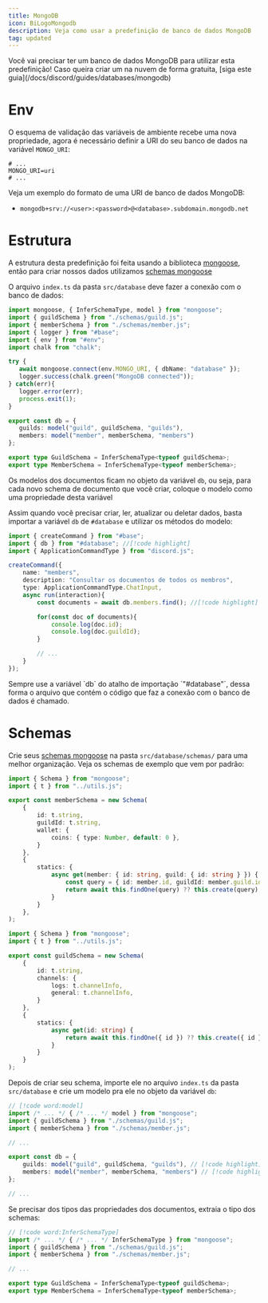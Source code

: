 ```yaml
---
title: MongoDB
icon: BiLogoMongodb
description: Veja como usar a predefinição de banco de dados MongoDB
tag: updated
---
```


<Callout type="info">
    Você vai precisar ter um banco de dados MongoDB para utilizar esta predefinição!
    Caso queira criar um na nuvem de forma gratuita, [siga este guia](/docs/discord/guides/databases/mongodb)
</Callout>

# Env

O esquema de validação das variáveis de ambiente recebe uma nova propriedade, agora é necessário definir a URI do seu banco de dados na variável `MONGO_URI`:

```properties title=".env"
# ...
MONGO_URI=uri
# ... 
```

Veja um exemplo do formato de uma URI de banco de dados MongoDB:
- `mongodb+srv://<user>:<password>@<database>.subdomain.mongodb.net`

# Estrutura

A estrutura desta predefinição foi feita usando a biblioteca [mongoose](https://mongoosejs.com/), então para criar nossos dados utilizamos [schemas mongoose](https://mongoosejs.com/docs/guide.html#definition)

O arquivo `index.ts` da pasta `src/database` deve fazer a conexão com o banco de dados:

```ts title="src/database/index.ts"
import mongoose, { InferSchemaType, model } from "mongoose";
import { guildSchema } from "./schemas/guild.js";
import { memberSchema } from "./schemas/member.js";
import { logger } from "#base";
import { env } from "#env";
import chalk from "chalk";

try {
   await mongoose.connect(env.MONGO_URI, { dbName: "database" });
   logger.success(chalk.green("MongoDB connected"));
} catch(err){
   logger.error(err);
   process.exit(1);
}

export const db = {
   guilds: model("guild", guildSchema, "guilds"),
   members: model("member", memberSchema, "members")
};

export type GuildSchema = InferSchemaType<typeof guildSchema>;
export type MemberSchema = InferSchemaType<typeof memberSchema>;
```

Os modelos dos documentos ficam no objeto da variável `db`, ou seja, para cada novo schema de documento que você criar, coloque o modelo como uma propriedade desta variável

Assim quando você precisar criar, ler, atualizar ou deletar dados, basta importar a variável `db` de `#database` e utilizar os métodos do modelo:

```ts title="src/discord/commands/members.ts"
import { createCommand } from "#base";
import { db } from "#database"; //[!code highlight]
import { ApplicationCommandType } from "discord.js";

createCommand({
    name: "members",
    description: "Consultar os documentos de todos os membros",
    type: ApplicationCommandType.ChatInput,
    async run(interaction){
        const documents = await db.members.find(); //[!code highlight]

        for(const doc of documents){
            console.log(doc.id);
            console.log(doc.guildId);
        }

        // ...
    }
});
```
<Callout type="warn">
    Sempre use a variável `db` do atalho de importação `"#database"`, dessa forma o arquivo que contém o código que faz a conexão com o banco de dados é chamado.
</Callout>

# Schemas

Crie seus [schemas mongoose](https://mongoosejs.com/docs/guide.html#definition) na pasta `src/database/schemas/` para uma melhor organização. Veja os schemas de exemplo que vem por padrão:

```ts title="src/database/schemas/member.ts" tab="Schema do modelo de membros"
import { Schema } from "mongoose";
import { t } from "../utils.js";

export const memberSchema = new Schema(
    {
        id: t.string,
        guildId: t.string,
        wallet: {
            coins: { type: Number, default: 0 },
        }
    },
    {
        statics: {
            async get(member: { id: string, guild: { id: string } }) {
                const query = { id: member.id, guildId: member.guild.id };
                return await this.findOne(query) ?? this.create(query);
            }
        }
    },
);
```
```ts title="src/database/schemas/guild.ts" tab="Schema do modelo de guildas"
import { Schema } from "mongoose";
import { t } from "../utils.js";

export const guildSchema = new Schema(
    {
        id: t.string,
        channels: {
            logs: t.channelInfo,
            general: t.channelInfo,
        }
    },
    {
        statics: {
            async get(id: string) {
                return await this.findOne({ id }) ?? this.create({ id });
            }
        }
    }
);
```

Depois de criar seu schema, importe ele no arquivo `index.ts` da pasta `src/database` e crie um modelo pra ele no objeto da variável `db`:

```ts title="src/database/index.ts"
// [!code word:model]
import /* ... */ { /* ... */ model } from "mongoose";
import { guildSchema } from "./schemas/guild.js";
import { memberSchema } from "./schemas/member.js";

// ...

export const db = {
    guilds: model("guild", guildSchema, "guilds"), // [!code highlight]
    members: model("member", memberSchema, "members") // [!code highlight]
};

// ...
```

Se precisar dos tipos das propriedades dos documentos, extraia o tipo dos schemas:

```ts title="src/database/index.ts"
// [!code word:InferSchemaType]
import /* ... */ { /* ... */ InferSchemaType } from "mongoose";
import { guildSchema } from "./schemas/guild.js";
import { memberSchema } from "./schemas/member.js";

// ...

export type GuildSchema = InferSchemaType<typeof guildSchema>;
export type MemberSchema = InferSchemaType<typeof memberSchema>;
```